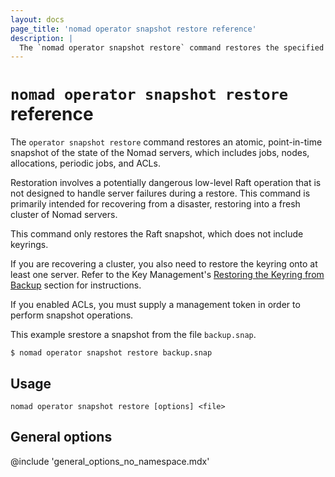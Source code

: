 ```yaml
---
layout: docs
page_title: 'nomad operator snapshot restore reference'
description: |
  The `nomad operator snapshot restore` command restores the specified Nomad snapshot.
---
```


# `nomad operator snapshot restore` reference

The `operator snapshot restore` command restores an atomic, point-in-time
snapshot of the state of the Nomad servers, which includes jobs, nodes,
allocations, periodic jobs, and ACLs.

Restoration involves a potentially dangerous low-level Raft operation that is
not designed to handle server failures during a restore. This command is
primarily intended for recovering from a disaster, restoring into a
fresh cluster of Nomad servers.

<Warning>

This command only restores the Raft snapshot, which does not include keyrings.

If you are recovering a cluster, you also need to restore the keyring onto at
least one server.  Refer to the Key Management's [Restoring the
Keyring from Backup][restore the keyring] section for instructions.

</Warning>

If you enabled ACLs, you must supply a management token in order to perform
snapshot operations.

This example srestore a snapshot from the file `backup.snap`.

```shell-session
$ nomad operator snapshot restore backup.snap
```

## Usage

```plaintext
nomad operator snapshot restore [options] <file>
```

## General options

@include 'general_options_no_namespace.mdx'

[outage recovery]: /nomad/tutorials/manage-clusters/outage-recovery
[restore the keyring]: /nomad/docs/operations/key-management#restoring-the-keyring-from-backup
